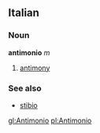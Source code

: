 ==Italian==
===Noun===
'''antimonio''' ''m''

#[[antimony]]

===See also===
*[[stibio]]

[[gl:Antimonio]]
[[pl:Antimonio]]